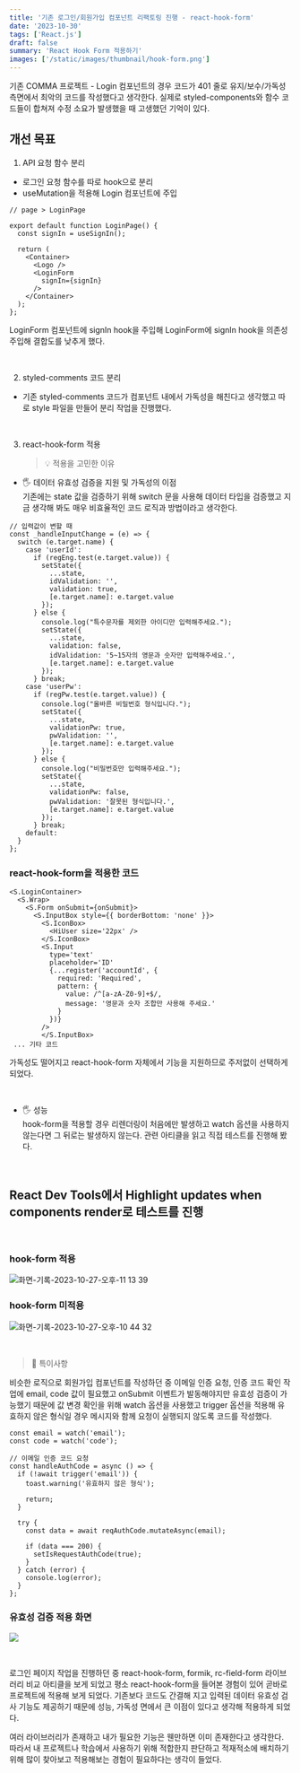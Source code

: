```yaml
---
title: '기존 로그인/회원가입 컴포넌트 리팩토링 진행 - react-hook-form'
date: '2023-10-30'
tags: ['React.js']
draft: false
summary: 'React Hook Form 적용하기'
images: ['/static/images/thumbnail/hook-form.png']
---
```


기존 COMMA 프로젝트 - Login 컴포넌트의 경우 코드가 401 줄로 유지/보수/가독성 측면에서 최악의 코드를 작성했다고 생각한다. 실제로 styled-components와 함수 코드들이 합쳐져 수정 소요가 발생했을 때 고생했던 기억이 있다.

## 개선 목표

1. API 요청 함수 분리

- 로그인 요청 함수를 따로 hook으로 분리
- useMutation을 적용해 Login 컴포넌트에 주입

```
// page > LoginPage

export default function LoginPage() {
  const signIn = useSignIn();

  return (
    <Container>
      <Logo />
      <LoginForm
        signIn={signIn}
      />
    </Container>
  );
};
```

LoginForm 컴포넌트에 signIn hook을 주입해 LoginForm에 signIn hook을 의존성 주입해 결합도를 낮추게 했다.

<br />

2. styled-comments 코드 분리

- 기존 styled-comments 코드가 컴포넌트 내에서 가독성을 해친다고 생각했고 따로 style 파일을 만들어 분리 작업을 진행했다.

<br />

3. react-hook-form 적용
   > 💡 적용을 고민한 이유

- 🖐️ 데이터 유효성 검증을 지원 및 가독성의 이점 <br/>
  기존에는 state 값을 검증하기 위해 switch 문을 사용해 데이터 타입을 검증했고 지금 생각해 봐도 매우 비효율적인 코드 로직과 방법이라고 생각한다.

```
// 입력값이 변할 때
const _handleInputChange = (e) => {
  switch (e.target.name) {
    case 'userId':
      if (regEng.test(e.target.value)) {
        setState({
          ...state,
          idValidation: '',
          validation: true,
          [e.target.name]: e.target.value
        });
      } else {
        console.log("특수문자를 제외한 아이디만 입력해주세요.");
        setState({
          ...state,
          validation: false,
          idValidation: '5~15자의 영문과 숫자만 입력해주세요.',
          [e.target.name]: e.target.value
        });
      } break;
    case 'userPw':
      if (regPw.test(e.target.value)) {
        console.log("올바른 비밀번호 형식입니다.");
        setState({
          ...state,
          validationPw: true,
          pwValidation: '',
          [e.target.name]: e.target.value
        });
      } else {
        console.log("비밀번호만 입력해주세요.");
        setState({
          ...state,
          validationPw: false,
          pwValidation: '잘못된 형식입니다.',
          [e.target.name]: e.target.value
        });
      } break;
    default:
  }
};
```

### react-hook-form을 적용한 코드

```
<S.LoginContainer>
  <S.Wrap>
    <S.Form onSubmit={onSubmit}>
      <S.InputBox style={{ borderBottom: 'none' }}>
        <S.IconBox>
          <HiUser size='22px' />
        </S.IconBox>
        <S.Input
          type='text'
          placeholder='ID'
          {...register('accountId', {
            required: 'Required',
            pattern: {
              value: /^[a-zA-Z0-9]+$/,
              message: '영문과 숫자 조합만 사용해 주세요.'
            }
          })}
        />
        </S.InputBox>
 ... 기타 코드
```

가독성도 떨어지고 react-hook-form 자체에서 기능을 지원하므로 주저없이 선택하게 되었다.

<br />

- 🖐️ 성능 <br/>
  hook-form을 적용할 경우 리렌더링이 처음에만 발생하고 watch 옵션을 사용하지 않는다면 그 뒤로는 발생하지 않는다. 관련 아티클을 읽고 직접 테스트를 진행해 봤다.

<br />

## React Dev Tools에서 Highlight updates when components render로 테스트를 진행

<br />

### hook-form 적용

![화면-기록-2023-10-27-오후-11 13 39](https://github.com/mintmin0320/COMMA_REFACTORING/assets/114549939/52ee48df-0c56-45b3-9265-cdd8804f46a8)

### hook-form 미적용

![화면-기록-2023-10-27-오후-10 44 32](https://github.com/mintmin0320/COMMA_REFACTORING/assets/114549939/d1299888-31cf-4ab4-bc6b-1b86706e6149)

<br />

> 📌 특이사항

비슷한 로직으로 회원가입 컴포넌트를 작성하던 중 이메일 인증 요청, 인증 코드 확인 작업에 email, code 값이 필요했고 onSubmit 이벤트가 발동해야지만 유효성 검증이 가능했기 때문에 값 변경 확인을 위해 watch 옵션을 사용했고 trigger 옵션을 적용해 유효하지 않은 형식일 경우 메시지와 함께 요청이 실행되지 않도록 코드를 작성했다.

```
const email = watch('email');
const code = watch('code');

// 이메일 인증 코드 요청
const handleAuthCode = async () => {
  if (!await trigger('email')) {
    toast.warning('유효하지 않은 형식');

    return;
  }

  try {
    const data = await reqAuthCode.mutateAsync(email);

    if (data === 200) {
      setIsRequestAuthCode(true);
    }
  } catch (error) {
    console.log(error);
  }
};
```

### 유효성 검증 적용 화면

![](https://velog.velcdn.com/images/mintmin0320/post/edf26259-e1bb-4c0c-af08-e8637555842f/image.png)

<br />

로그인 페이지 작업을 진행하던 중 react-hook-form, formik, rc-field-form 라이브러리 비교 아티클을 보게 되었고 평소 react-hook-form을 들어본 경험이 있어 곧바로 프로젝트에 적용해 보게 되었다. 기존보다 코드도 간결해 지고 입력된 데이터 유효성 검사 기능도 제공하기 때문에 성능, 가독성 면에서 큰 이점이 있다고 생각해 적용하게 되었다.

여러 라이브러리가 존재하고 내가 필요한 기능은 웬만하면 이미 존재한다고 생각한다. 따라서 내 프로젝트나 학습에서 사용하기 위해 적합한지 판단하고 적재적소에 배치하기 위해 많이 찾아보고 적용해보는 경험이 필요하다는 생각이 들었다.
